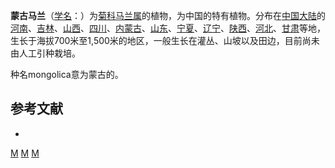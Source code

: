 {{Speciesbox
| genus = Kalimeris
| species = mongolica
| authority = (Franch.) Kitam., 1937
| synonyms = ''Kalimeris mongolica'' (Franch.) Kitam.
}}

'''蒙古马兰'''（[[学名|学名]]：{{lang|la|''Kalimeris mongolica''}}）为[[菊科|菊科]][[马兰属|马兰属]]的植物，为中国的特有植物。分布在[[中国大陆|中国大陆]]的[[河南|河南]]、[[吉林|吉林]]、[[山西|山西]]、[[四川|四川]]、[[内蒙古|内蒙古]]、[[山东|山东]]、[[宁夏|宁夏]]、[[辽宁|辽宁]]、[[陕西|陕西]]、[[河北|河北]]、[[甘肃|甘肃]]等地，生长于海拔700米至1,500米的地区，一般生长在灌丛、山坡以及田边，目前尚未由人工引种栽培。

种名mongolica意为蒙古的。

== 参考文献 ==
<div class="references-small">
* {{cite web| url =http://www.bioinfo.cn/db05/KmzwSpecies.php?action=view&id=4806| title =蒙古马兰| work =《中国高等植物数据库全库》| publisher =中国科学院微生物研究所| author =昆明植物研究所| accessdate =2009-02-25| deadurl =yes| archiveurl =https://web.archive.org/web/20160305042507/http://www.bioinfo.cn/db05/KmzwSpecies.php?action=view&id=4806| archivedate =2016-03-05}}
</div>
{{Taxonbar|from=Q15231456}}

[[Category:马兰属|M]]
[[Category:1937年描述的植物|M]]
[[Category:中国特有植物|M]]